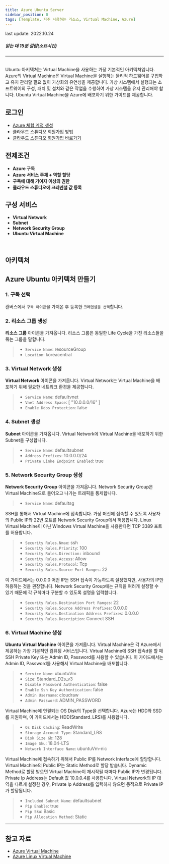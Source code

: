 ```yaml
---
title: Azure Ubuntu Server
sidebar_position: 0
tags: [Template, 자주 사용하는 리소스, Virtual Machine, Azure]
---
```



<span className="theme-doc-version-badge badge badge--secondary">
    last update: 2022.10.24
</span>

##### 읽는 데 15분 걸림(소요시간)

*****
<br/>
Ubuntu 아키텍처는 Virtual Machine을 사용하는 가장 기본적인 아키텍처입니다.
Azure의 Virtual Machine은 Virtual Machine을 실행하는 물리적 하드웨어를 구입하고 유지 관리할 필요 없이 가상화의 유연성을 제공합니다. 
가상 시스템에서 실행되는 소프트웨어의 구성, 패치 및 설치와 같은 작업을 수행하여 가상 시스템을 유지 관리해야 합니다.
Ubuntu Virtual Machine을 Azure에 배포하기 위한 가이드를 제공합니다.

## 로그인
- [Azure 체험 계정 생성](https://azure.microsoft.com/ko-kr/free/)
- <Link to="/docs/start/sign-up">클라우드 스튜디오 회원가입 방법</Link>
- [클라우드 스튜디오 회원가입 바로가기](https://cloudstudio.cloudraw.kr/signup)

## 전제조건
- **Azure 구독**
- **Azure 서비스 주체 + 역할 할당**
- **구독에 대해 기여자 이상의 권한**
- **클라우드 스튜디오에 크레덴셜 값 등록**

## 구성 서비스
- **Virtual Network**
- **Subnet**
- **Network Security Group**
- **Ubuntu Virtual Machine**
<br/>

## 아키텍처
<caption caption="" src={azure10} />


## Azure Ubuntu 아키텍처 만들기
### 1. 구독 선택
캔버스에서 ```구독 아이콘```을 가져온 후 등록한 ```크레덴셜을 선택```합니다.
<caption caption="[그림.1] Azure Ubuntu 1" src={azure1} />

### 2. 리소스 그룹 생성
**리소스 그룹** 아이콘을 가져옵니다.
리소스 그룹은 동일한 Life Cycle을 가진 리소스들을 묶는 그룹을 말합니다.

> - ```Service Name```: resourceGroup
> - ```Location```: koreacentral

<caption caption="[그림.2] Azure Ubuntu 2" src={azure2} />

### 3. Virtual Network 생성
**Virtual Network** 아이콘을 가져옵니다.
Virtual Network는 Virtual Machine을 배포하기 위해 필요한 네트워크 환경을 제공합니다.

> - ```Service Name```: defaultvnet
> - ```Vnet Address Space```: [ "10.0.0.0/16" ]
> - ```Enable Ddos Protection```: false

<caption caption="[그림.3] Azure Ubuntu 3" src={azure3} />

### 4. Subnet 생성
**Subnet** 아이콘을 가져옵니다.
Virtual Network에 Virtual Machine을 배포하기 위한 Subnet을 구성합니다.

> - ```Service Name```: defaultsubnet
> - ```Address Prefixes```: 10.0.0.0/24
> - ```Private Linke Endpoint Enabled```: true

<caption caption="[그림.4] Azure Ubuntu 4" src={azure4} />

### 5. Network Security Group 생성
**Network Security Group** 아이콘을 가져옵니다. 
Network Security Group은 Virtual Machine으로 들어오고 나가는 트래픽을 통제합니다.

> - ```Service Name```: defaultsg

<caption caption="[그림.5] Azure Ubuntu 5" src={azure5} />

SSH를 통해서 Virtual Machine에 접속합니다. 가상 머신에 접속할 수 있도록 사용자의 Public IP와 22번 포트를 Network Security Group에서 허용합니다.
Linux Virtual Machine이 아닌 Windows Virtual Machine을 사용한다면 TCP 3389 포트를 허용합니다.

> - ```Security Rules.Nmae```: ssh
> - ```Security Rules.Priority```: 100
> - ```Security Rules.Direction:``` inbound
> - ```Security Rules.Access```: Allow
> - ```Security Rules.Protocol```: Tcp
> - ```Security Rules.Source Port Ranges```: 22

<caption caption="[그림.6] Azure Ubuntu 6" src={azure6} />

이 가이드에서는 0.0.0.0 어떤 IP든 SSH 접속이 가능하도록 설정했지만, 사용자의 IP만 허용하는 것을 권장합니다.
Network Security Group에는 규칙을 여러개 설정할 수 있기 때문에 각 규칙마다 구분할 수 있도록 설명을 입력합니다.

> - ```Security Rules.Destination Port Ranges```: 22
> - ```Security Rules.Source Address Prefixes```: 0.0.0.0
> - ```Security Rules.Destination Address Prefixes```: 0.0.0.0
> - ```Security Rules.Description```: Connect SSH

<caption caption="[그림.7] Azure Ubuntu 7" src={azure7} />

### 6. Virtual Machine 생성
**Ubuntu Virtual Machine** 아이콘을 가져옵니다.
Virtual Machine은 각 Azure에서 제공하는 가장 기본적인 컴퓨팅 서비스입니다.
Virtual Machine에 SSH 접속d을 할 때 SSH Private Key 또는 Admin ID, Password를 사용할 수 있습니다.
이 가이드에서는 Admin ID, Password를 사용해서 Virtual Machine을 배포합니다.

> - ```Service Name```: ubuntuVm
> - ```Size```: Standard_D2s_v3
> - ```Disable Password Authentication```: false
> - ```Enable Ssh Key Authentication```: false
> - ```Admin Username```: cloudraw
> - ```Admin Password```: ADMIN_PASSWORD

<caption caption="[그림.8] Azure Ubuntu 8" src={azure8} />

Virtual Machine에 연결되는 OS Disk의 Type을 선택합니다. 
Azure는 HDD와 SSD를 지원하며, 이 가이드에서는 HDD(Standard_LRS)를 사용합니다.

> - ```Os Disk Caching```: ReadWrite
> - ```Storage Account Type```: Standard_LRS
> - ```Disk Size Gb```: 128
> - ```Image Sku```: 18.04-LTS
> - ```Network Interface Name```: ubuntuVm-nic

<caption caption="[그림.9] Azure Ubuntu 9" src={azure9} />

Virtual Machine에 접속하기 위해서 Public IP를 Network Interface에 할당합니다.
Virtual Machine의 Public IP는 Static Method로 할당 받습니다. Dynamic Method로 할당 받으면 Virtual Machine이 재시작될 때마다 Public IP가 변경됩니다.<br/>
Private Ip Address는 Default 값 10.0.0.4를 사용합니다. 
Virtual Network의 IP 대역을 다르게 설정한 경우, Private Ip Address를 입력하지 않으면 동적으로 Private IP가 할당됩니다.

> - ```Included Subnet Name```: defaultsubnet
> - ```Pip Enable```: true
> - ```Pip Sku```: Basic
> - ```Pip Allocation Method```: Static

<caption caption="[그림.10] Azure Ubuntu 10" src={azure10} />

*****
## 참고 자료
- [Azure Virtual Machine](https://docs.microsoft.com/ko-kr/azure/virtual-machines/)
- [Azure Linux Virtual Machine](https://registry.terraform.io/providers/hashicorp/azurerm/latest/docs/resources/linux_virtual_machine)